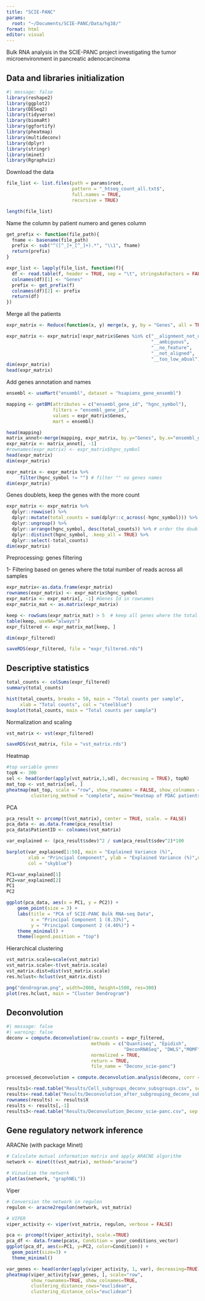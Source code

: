 ```yaml
---
title: "SCIE-PANC"
params: 
  root: "~/Documents/SCIE-PANC/Data/hg38/"
format: html
editor: visual
---
```


Bulk RNA analysis in the SCIE-PANC project investigating the tumor microenvironment in pancreatic adenocarcinoma

## Data and libraries initialization

```r
#| message: false
library(reshape2)
library(ggplot2)
library(DESeq2)
library(tidyverse)
library(biomaRt)
library(ggfortify)
library(pheatmap)
library(multideconv)
library(dplyr)
library(stringr)
library(minet)
library(Rgraphviz)
```

Download the data

```r
file_list <- list.files(path = params$root, 
                        pattern = "_htseq_count_all.txt$", 
                        full.names = TRUE, 
                        recursive = TRUE)

length(file_list)
```

Name the column by patient numero and genes column

```r
get_prefix <- function(file_path){
  fname <- basename(file_path)
  prefix <- sub("^([^_]+_[^_]+).*", "\\1", fname)
  return(prefix)
}

expr_list <- lapply(file_list, function(f){
  df <- read.table(f, header = TRUE, sep = "\t", stringsAsFactors = FALSE)
  colnames(df)[1] <- "Genes"
  prefix <- get_prefix(f)
  colnames(df)[2] <- prefix
  return(df)
})
```

Merge all the patients

```r
expr_matrix <- Reduce(function(x, y) merge(x, y, by = "Genes", all = TRUE), expr_list)
```

```r
expr_matrix <- expr_matrix[!expr_matrix$Genes %in% c("__alignment_not_unique",
                                                     "__ambiguous",
                                                     "__no_feature",
                                                     "__not_aligned",
                                                     "__too_low_aQual"), ]
dim(expr_matrix)
head(expr_matrix)
```

Add genes annotation and names

```r
ensembl <- useMart("ensembl", dataset = "hsapiens_gene_ensembl")

mapping <- getBM(attributes = c("ensembl_gene_id", "hgnc_symbol"),
                 filters = "ensembl_gene_id",
                 values = expr_matrix$Genes,
                 mart = ensembl)

head(mapping)
matrix_annot<-merge(mapping, expr_matrix, by.y="Genes", by.x="ensembl_gene_id")
expr_matrix <- matrix_annot[, -1]
#rownames(expr_matrix) <- expr_matrix$hgnc_symbol
head(expr_matrix)
dim(expr_matrix)
```

```r
expr_matrix <- expr_matrix %>%
     filter(hgnc_symbol != "") # filter "" no genes names 
dim(expr_matrix)
```

Genes doublets, keep the genes with the more count

```r
expr_matrix <- expr_matrix %>%
  dplyr::rowwise() %>%
  dplyr::mutate(total_counts = sum(dplyr::c_across(-hgnc_symbol))) %>% # calculate the sum of count 
  dplyr::ungroup() %>%
  dplyr::arrange(hgnc_symbol, desc(total_counts)) %>% # order the doublets
  dplyr::distinct(hgnc_symbol, .keep_all = TRUE) %>%
  dplyr::select(-total_counts)
dim(expr_matrix)
```

Preprocessing: genes filtering

1- Filtering based on genes where the total number of reads across all samples

```r
expr_matrix<-as.data.frame(expr_matrix)
rownames(expr_matrix) <- expr_matrix$hgnc_symbol
expr_matrix <- expr_matrix[, -1] #Genes Id in rownames
expr_matrix_mat <- as.matrix(expr_matrix)

keep <- rowSums(expr_matrix_mat) > 5  # keep all genes where the total number of reads across all samples is greater than 5
table(keep, useNA="always") 
expr_filtered <- expr_matrix_mat[keep, ]

dim(expr_filtered) 
```

```r
saveRDS(expr_filtered, file = "expr_filtered.rds")
```

## Descriptive statistics

```r
total_counts <- colSums(expr_filtered)
summary(total_counts)

hist(total_counts, breaks = 50, main = "Total counts per sample",
     xlab = "Total counts", col = "steelblue")
boxplot(total_counts, main = "Total counts per sample")
```

Normalization and scaling

```r
vst_matrix <- vst(expr_filtered)
```

```r
saveRDS(vst_matrix, file = "vst_matrix.rds")
```

Heatmap

```r
#top variable genes
topN <- 300
sel <- head(order(apply(vst_matrix,1,sd), decreasing = TRUE), topN)
mat_top <- vst_matrix[sel, ]
pheatmap(mat_top, scale = "row", show_rownames = FALSE, show_colnames = FALSE,
         clustering_method = "complete", main="Heatmap of PDAC patients on top 300 genes")
```

PCA

```r
pca_result <- prcomp(t(vst_matrix), center = TRUE, scale. = FALSE)  
pca_data <- as.data.frame(pca_result$x)
pca_data$PatientID <- colnames(vst_matrix)
```

```r
var_explained <- (pca_result$sdev)^2 / sum(pca_result$sdev^2)*100

barplot(var_explained[1:50], main = "Explained Variance (%)",
        xlab = "Principal Component", ylab = "Explained Variance (%)",names.arg = 1:50,
        col = "skyblue")
```

```r
PC1=var_explained[1]
PC2=var_explained[2]
PC1
PC2

ggplot(pca_data, aes(x = PC1, y = PC2)) +
    geom_point(size = 3) +
    labs(title = "PCA of SCIE-PANC Bulk RNA-seq Data",
         x = "Principal Component 1 (8.33%)",
         y = "Principal Component 2 (4.46%)") +
    theme_minimal() +
    theme(legend.position = "top")
```

Hierarchical clustering

```r
vst_matrix.scale=scale(vst_matrix)
vst_matrix.scale<-t(vst_matrix.scale)
vst_matrix.dist=dist(vst_matrix.scale)
res.hclust<-hclust(vst_matrix.dist)

png("dendrogram.png", width=2000, height=1500, res=300)
plot(res.hclust, main = "Cluster Dendrogram")
```

## Deconvolution

```r
#| message: false
#| warning: false
deconv = compute.deconvolution(raw.counts = expr_filtered, 
                               methods = c("Quantiseq", "Epidish", 
                                           "DeconRNASeq", "DWLS","MOMF"), 
                               normalized = TRUE, 
                               return = TRUE, 
                               file_name = "Deconv_scie-panc")
```

```r
processed_deconvolution = compute.deconvolution.analysis(deconv, corr = 0.7, seed = 123, return = T, file_name="deconv_subsgroups")
```

```r
results1<-read.table("Results/Cell_subgroups_deconv_subsgroups.csv", sep = ",", header=T)
results<-read.table("Results/Deconvolution_after_subgrouping_deconv_subsgroups.csv", sep = ",", header=T)
rownames(results) <- results$X
results <- results[,-1]
results3<-read.table("Results/Deconvolution_Deconv_scie-panc.csv", sep = ",", header=T)
```

## Gene regulatory network inference

ARACNe (with package Minet)

```r
# Calculate mutual information matrix and apply ARACNE algorithm
network <- minet(t(vst_matrix), method="aracne")

# Vizualise the network
plot(as(network, "graphNEL"))
```

Viper

```r
# Conversion the network in regulon
regulon <- aracne2regulon(network, vst_matrix)

# VIPER
viper_activity <- viper(vst_matrix, regulon, verbose = FALSE)
```

```r
pca <- prcomp(t(viper_activity), scale.=TRUE)
pca_df <- data.frame(pca$x, Condition = your_conditions_vector)
ggplot(pca_df, aes(x=PC1, y=PC2, color=Condition)) +
  geom_point(size=3) +
  theme_minimal()
```

```r
var_genes <- head(order(apply(viper_activity, 1, var), decreasing=TRUE), 50)
pheatmap(viper_activity[var_genes, ], scale="row",
         show_rownames=TRUE, show_colnames=TRUE,
         clustering_distance_rows="euclidean",
         clustering_distance_cols="euclidean")
```
